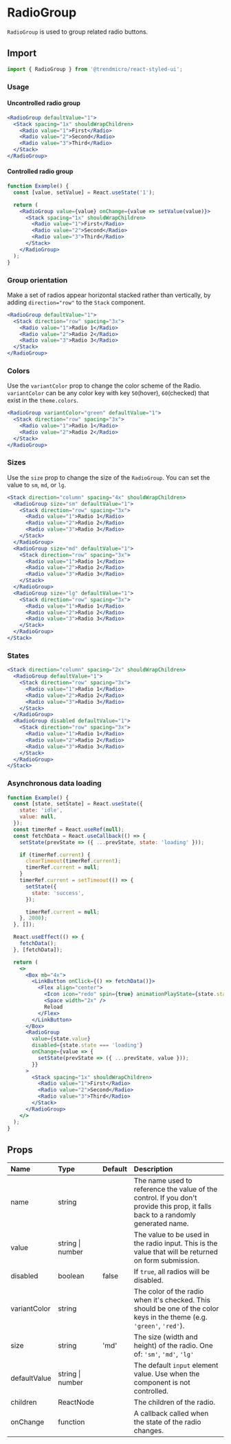 # RadioGroup

`RadioGroup` is used to group related radio buttons.

## Import

```js
import { RadioGroup } from '@trendmicro/react-styled-ui';
```

### Usage

#### Uncontrolled radio group

```jsx
<RadioGroup defaultValue="1">
  <Stack spacing="1x" shouldWrapChildren>
    <Radio value="1">First</Radio>
    <Radio value="2">Second</Radio>
    <Radio value="3">Third</Radio>
  </Stack>
</RadioGroup>
```

#### Controlled radio group

```jsx
function Example() {
  const [value, setValue] = React.useState('1');

  return (
    <RadioGroup value={value} onChange={value => setValue(value)}>
      <Stack spacing="1x" shouldWrapChildren>
        <Radio value="1">First</Radio>
        <Radio value="2">Second</Radio>
        <Radio value="3">Third</Radio>
      </Stack>
    </RadioGroup>
  );
}
```

### Group orientation

Make a set of radios appear horizontal stacked rather than vertically, by adding `direction="row"` to the `Stack` component.

```jsx
<RadioGroup defaultValue="1">
  <Stack direction="row" spacing="3x">
    <Radio value="1">Radio 1</Radio>
    <Radio value="2">Radio 2</Radio>
    <Radio value="3">Radio 3</Radio>
  </Stack>
</RadioGroup>
```

### Colors

Use the `variantColor` prop to change the color scheme of the Radio. `variantColor` can be any color key with key `50`(hover), `60`(checked) that exist in the `theme.colors`.

```jsx
<RadioGroup variantColor="green" defaultValue="1">
  <Stack direction="row" spacing="3x">
    <Radio value="1">Radio 1</Radio>
    <Radio value="2">Radio 2</Radio>
  </Stack>
</RadioGroup>
```

### Sizes

Use the `size` prop to change the size of the `RadioGroup`. You can set the value to `sm`, `md`, or `lg`.

```jsx
<Stack direction="column" spacing="4x" shouldWrapChildren>
  <RadioGroup size="sm" defaultValue="1">
    <Stack direction="row" spacing="3x">
      <Radio value="1">Radio 1</Radio>
      <Radio value="2">Radio 2</Radio>
      <Radio value="3">Radio 3</Radio>
    </Stack>
  </RadioGroup>
  <RadioGroup size="md" defaultValue="1">
    <Stack direction="row" spacing="3x">
      <Radio value="1">Radio 1</Radio>
      <Radio value="2">Radio 2</Radio>
      <Radio value="3">Radio 3</Radio>
    </Stack>
  </RadioGroup>
  <RadioGroup size="lg" defaultValue="1">
    <Stack direction="row" spacing="3x">
      <Radio value="1">Radio 1</Radio>
      <Radio value="2">Radio 2</Radio>
      <Radio value="3">Radio 3</Radio>
    </Stack>
  </RadioGroup>
</Stack>
```

### States

```jsx
<Stack direction="column" spacing="2x" shouldWrapChildren>
  <RadioGroup defaultValue="1">
    <Stack direction="row" spacing="3x">
      <Radio value="1">Radio 1</Radio>
      <Radio value="2">Radio 2</Radio>
      <Radio value="3">Radio 3</Radio>
    </Stack>
  </RadioGroup>
  <RadioGroup disabled defaultValue="1">
    <Stack direction="row" spacing="3x">
      <Radio value="1">Radio 1</Radio>
      <Radio value="2">Radio 2</Radio>
      <Radio value="3">Radio 3</Radio>
    </Stack>
  </RadioGroup>
</Stack>
```

### Asynchronous data loading

```jsx
function Example() {
  const [state, setState] = React.useState({
    state: 'idle',
    value: null,
  });
  const timerRef = React.useRef(null);
  const fetchData = React.useCallback(() => {
    setState(prevState => ({ ...prevState, state: 'loading' }));

    if (timerRef.current) {
      clearTimeout(timerRef.current);
      timerRef.current = null;
    }
    timerRef.current = setTimeout(() => {
      setState({
        state: 'success',
      });

      timerRef.current = null;
    }, 2000);
  }, []);

  React.useEffect(() => {
    fetchData();
  }, [fetchData]);

  return (
    <>
      <Box mb="4x">
        <LinkButton onClick={() => fetchData()}>
          <Flex align="center">
            <Icon icon="redo" spin={true} animationPlayState={state.state === 'loading' ? 'running' : 'paused'} />
            <Space width="2x" />
            Reload
          </Flex>
        </LinkButton>
      </Box>
      <RadioGroup
        value={state.value}
        disabled={state.state === 'loading'}
        onChange={value => {
          setState(prevState => ({ ...prevState, value }));
        }}
      >
        <Stack spacing="1x" shouldWrapChildren>
          <Radio value="1">First</Radio>
          <Radio value="2">Second</Radio>
          <Radio value="3">Third</Radio>
        </Stack>
      </RadioGroup>
    </>
  );
}
```

## Props

| Name | Type | Default | Description |
| :--- | :--- | :------ | :---------- |
| name | string | | The name used to reference the value of the control. If you don't provide this prop, it falls back to a randomly generated name. |
| value | string \| number | | The value to be used in the radio input. This is the value that will be returned on form submission. |
| disabled | boolean | false | If `true`, all radios will be disabled. |
| variantColor | string | | The color of the radio when it's checked. This should be one of the color keys in the theme (e.g. `'green'`, `'red'`). |
| size | string | 'md' | The size (width and height) of the radio. One of: `'sm'`, `'md'`, `'lg'` |
| defaultValue | string \| number | | The default `input` element value. Use when the component is not controlled. |
| children | ReactNode | | The children of the radio. |
| onChange | function | | A callback called when the state of the radio changes. |
